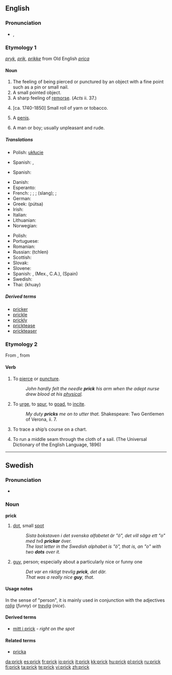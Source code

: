 {{wikipedia|dab=prick}}
==English==

===Pronunciation===
* {{IPA|/prɪk/}}, {{SAMPA|/prIk/}}
*: {{rhymes|ɪk}}

===Etymology 1===
{{etyl|enm}} ''[[pryk]]'', ''[[prik]]'', ''[[prikke]]'' from Old English ''[[prica]]''

====Noun====
{{en-noun}}

# The feeling of being pierced or punctured by an object with a fine point such as a pin or small nail.
# A small pointed object.
# A sharp feeling of [[remorse]]. (''Acts'' ii. 37.)
# {{nautical|obsolete}} [ca. 1740-1850] Small roll of yarn or tobacco.
# {{slang|vulgar|especially|_|US}} A [[penis]].
# {{US|UK|slang|pejorative}} A man or boy; usually unpleasant and rude.

=====Translations=====
{{trans-top|Feeling of being pierced or punctured}}
* Polish: [[ukłucie]] {{n}}
{{trans-mid}}
* Spanish: {{t+|es|punzada|f}}, {{t+|es|piquete|m}}
{{trans-bottom}}

{{trans-top|Sharp feeling of remorse}}
* Spanish: {{t+|es|remordimiento|m}}
{{trans-mid}}
{{trans-bottom}}

{{trans-top|(Slang) A penis}}
* Danish: {{t+|da|prik|n}}
* Esperanto: {{t+|eo|kaco|xs=Esperanto}}
* French: {{t+|fr|bite|f}}; {{t+|fr|paf|m}}; {{t+|fr|pine|f}}; {{t+|fr|queue|f}} (slang); {{t+|fr|vit|m}}; {{t+|fr|zob|m}}
* German: {{t+|de|Pimmel|m}}
* Greek: {{t-|el|πούτσα|sc=Grek}} (pútsa) {{f}}
* Irish: {{t-|ga|slat|xs=Irish}}
* Italian: {{t-|it|kazzo}}
* Lithuanian: {{t-|lt|bybis|xs=Lithuanian}}
* Norwegian: {{t+|no|pikk}}
{{trans-mid}}
* Polish: {{t+|pl|chuj}}
* Portuguese: {{t+|pt|pau}}
* Romanian: {{t+|ro|pula}}
* Russian: {{t+|ru|член|sc=Cyrl}} (tchlen)
* Scottish: {{t-|gd|bod|xs=Scottish Gaelic}}
* Slovak: {{t-|sk|kurac}}
* Slovene: {{t-|sl|kokot}}
* Spanish: {{t+|es|reata|f}}, {{t+|es|macana|f}} (Mex., C.A.), {{t+|es|polla|f}} (Spain)
* Swedish: {{t+|sv|kuk}}
* Thai: {{t-|th|ควย|xs=Thai}} (khuay)
{{trans-bottom}}

=====Derived terms=====
* [[pricker]]
* [[prickle]]
* [[prickly]]
* [[pricktease]]
* [[prickteaser]]

===Etymology 2===
From {{etyl|enm|en}} {{term|prikken||lang=enm}}, from {{etyl|ang|en}} {{term|prician||lang=ang}}

====Verb====
{{en-verb}}

# {{transitive}} To [[pierce]] or [[puncture]].
#: ''John hardly felt the needle '''prick''' his arm when the adept nurse drew blood at his [[physical]].''
# {{transitive|figurative}} To [[urge]], to [[spur]], to [[goad]], to [[incite]].
#: ''My duty '''pricks''' me on to utter that.'' Shakespeare: Two Gentlemen of Verona, ii. 7.
# {{nautical|obsolete}} To trace a ship’s course on a chart.
# {{nautical|obsolete}} To run a middle seam through the cloth of a sail. (The Universal Dictionary of the English Language, 1896)

----

==Swedish==

===Pronunciation===
* {{audio|Sv-en prick.ogg|audio}}

===Noun===
{{sv-noun-reg-ar}}
'''prick''' {{c}}

# [[dot]], small [[spot]]
#: ''Sista bokstaven i det svenska alfabetet är "ö", det vill säga ett "o" med två '''prickar''' över.''
#: ''The last letter in the Swedish alphabet is "ö", that is, an "o" with two '''dots''' over it.''
# [[guy]], person; especially about a particularly nice or funny one
#: ''Det var en riktigt trevlig '''prick''', det där.''
#: ''That was a really nice '''guy''', that.''

====Usage notes====
In the sense of "person", it is mainly used in conjunction with the adjectives ''[[rolig]]'' (''funny'') or ''[[trevlig]]'' (''nice'').

====Derived terms====
* [[mitt i prick]] - ''right on the spot''

====Related terms====
* [[pricka]]

[[da:prick]]
[[es:prick]]
[[fr:prick]]
[[io:prick]]
[[it:prick]]
[[kk:prick]]
[[hu:prick]]
[[pl:prick]]
[[ru:prick]]
[[fi:prick]]
[[ta:prick]]
[[te:prick]]
[[vi:prick]]
[[zh:prick]]